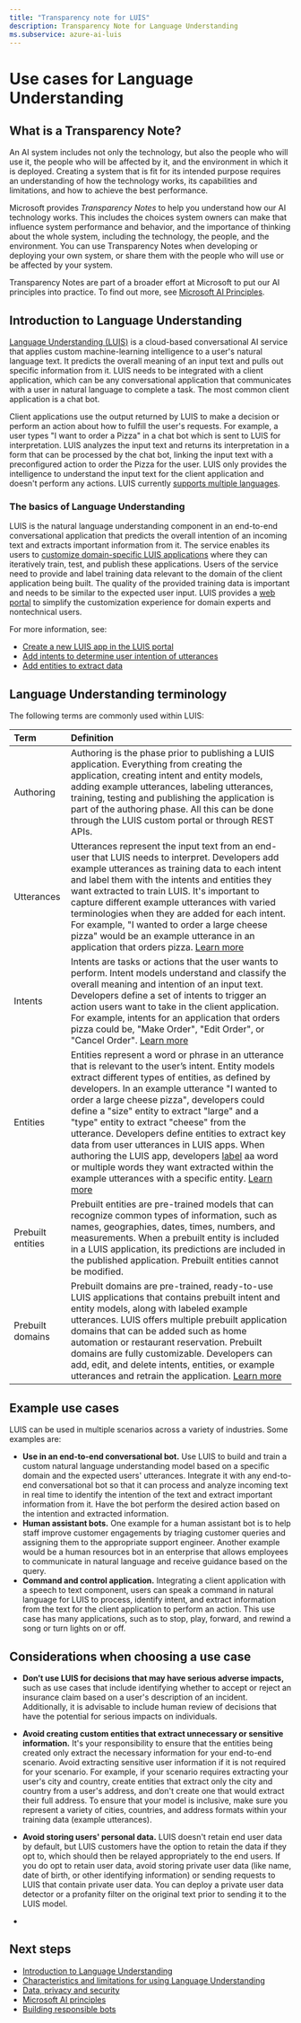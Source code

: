 ```yaml
---
title: "Transparency note for LUIS"
description: Transparency Note for Language Understanding
ms.subservice: azure-ai-luis
---
```


# Use cases for Language Understanding


<NonEnglishTranslation />

## What is a Transparency Note?

An AI system includes not only the technology, but also the people who will use it, the people who will be affected by it, and the environment in which it is deployed. Creating a system that is fit for its intended purpose requires an understanding of how the technology works, its capabilities and limitations, and how to achieve the best performance.

Microsoft provides *Transparency Notes* to help you understand how our AI technology works. This includes the choices system owners can make that influence system performance and behavior, and the importance of thinking about the whole system, including the technology, the people, and the environment. You can use Transparency Notes when developing or deploying your own system, or share them with the people who will use or be affected by your system.

Transparency Notes are part of a broader effort at Microsoft to put our AI principles into practice. To find out more, see [Microsoft AI Principles](https://www.microsoft.com/ai/responsible-ai).

## Introduction to Language Understanding

[Language Understanding (LUIS)](/azure/ai-services/luis/what-is-luis) is a cloud-based conversational AI service that applies custom machine-learning intelligence to a user's natural language text. It predicts the overall meaning of an input text and pulls out specific information from it. LUIS needs to be integrated with a client application, which can be any conversational application that communicates with a user in natural language to complete a task. The most common client application is a chat bot.

Client applications use the output returned by LUIS to make a decision or perform an action about how to fulfill the user's requests. For example, a user types "I want to order a Pizza" in a chat bot which is sent to LUIS for interpretation. LUIS analyzes the input text and returns its interpretation in a form that can be processed by the chat bot, linking the input text with a preconfigured action to order the Pizza for the user. LUIS only provides the intelligence to understand the input text for the client application and doesn't perform any actions. LUIS currently [supports multiple languages](/azure/ai-services/luis/luis-language-support).

### The basics of Language Understanding

LUIS is the natural language understanding component in an end-to-end conversational application that predicts the overall intention of an incoming text and extracts important information from it. The service enables its users to [customize domain-specific LUIS applications](/azure/ai-services/luis/concepts/application-design) where they can iteratively train, test, and publish these applications. Users of the service need to provide and label training data relevant to the domain of the client application being built. The quality of the provided training data is important and needs to be similar to the expected user input. LUIS provides a [web portal](https://www.luis.ai) to simplify the customization experience for domain experts and nontechnical users.

For more information, see:

- [Create a new LUIS app in the LUIS portal](/azure/ai-services/luis/how-to/sign-in)
- [Add intents to determine user intention of utterances](/azure/ai-services/luis/how-to/intents)
- [Add entities to extract data](/azure/ai-services/luis/how-to/entities)

## Language Understanding terminology

The following terms are commonly used within LUIS:

|Term| Definition|
|:-----|:----|
|Authoring | Authoring is the phase prior to publishing a LUIS application. Everything from creating the application, creating intent and entity models, adding example utterances, labeling utterances, training, testing and publishing the application is part of the authoring phase. All this can be done through the LUIS custom portal or through REST APIs. |
|Utterances | Utterances represent the input text from an end-user that LUIS needs to interpret. Developers add example utterances as training data to each intent and label them with the intents and entities they want extracted to train LUIS. It's important to capture different example utterances with varied terminologies when they are added for each intent. For example, "I wanted to order a large cheese pizza" would be an example utterance in an application that orders pizza. [Learn more](/azure/ai-services/luis/concepts/utterances) |
|Intents | Intents are tasks or actions that the user wants to perform. Intent models understand and classify the overall meaning and intention of an input text. Developers define a set of intents to trigger an action users want to take in the client application. For example, intents for an application that orders pizza could be, "Make Order", "Edit Order", or "Cancel Order". [Learn more](/azure/ai-services/luis/concepts/intents) |
|Entities | Entities represent a word or phrase in an utterance that is relevant to the user’s intent. Entity models extract different types of entities, as defined by developers. In an example utterance "I wanted to order a large cheese pizza", developers could define a "size" entity to extract "large" and a "type" entity to extract "cheese" from the utterance. Developers define entities to extract key data from user utterances in LUIS apps. When authoring the LUIS app, developers [label](/azure/ai-services/luis/how-to/label-utterances) aa word or multiple words they want extracted within the example utterances with a specific entity. [Learn more](/azure/ai-services/luis/concepts/entities) |
|Prebuilt entities | Prebuilt entities are pre-trained models that can recognize common types of information, such as names, geographies, dates, times, numbers, and measurements. When a prebuilt entity is included in a LUIS application, its predictions are included in the published application. Prebuilt entities cannot be modified. |
|Prebuilt domains| Prebuilt domains are pre-trained, ready-to-use LUIS applications that contains prebuilt intent and entity models, along with labeled example utterances. LUIS offers multiple prebuilt application domains that can be added such as home automation or restaurant reservation. Prebuilt domains are fully customizable. Developers can add, edit, and delete intents, entities, or example utterances and retrain the application. [Learn more](/azure/ai-services/luis/luis-get-started-create-app) |


## Example use cases

LUIS can be used in multiple scenarios across a variety of industries. Some examples are:

* **Use in an end-to-end conversational bot.** Use LUIS to build and train a custom natural language understanding model based on a specific domain and the expected users' utterances. Integrate it with any end-to-end conversational bot so that it can process and analyze incoming text in real time to identify the intention of the text and extract important information from it. Have the bot perform the desired action based on the intention and extracted information.
* **Human assistant bots.** One example for a human assistant bot is to help staff improve customer engagements by triaging customer queries and assigning them to the appropriate support engineer. Another example would be a human resources bot in an enterprise that allows employees to communicate in natural language and receive guidance based on the query.
* **Command and control application.** Integrating a client application with a speech to text component, users can speak a command in natural language for LUIS to process, identify intent, and extract information from the text for the client application to perform an action. This use case has many applications, such as to stop, play, forward, and rewind a song or turn lights on or off.

## Considerations when choosing a use case

* **Don’t use LUIS for decisions that may have serious adverse impacts,** such as use cases that include identifying whether to accept or reject an insurance claim based on a user's description of an incident. Additionally, it is advisable to include human review of decisions that have the potential for serious impacts on individuals.
* **Avoid creating custom entities that extract unnecessary or sensitive information.** It's your responsibility to ensure that the entities being created only extract the necessary information for your end-to-end scenario. Avoid extracting sensitive user information if it is not required for your scenario. For example, if your scenario requires extracting your user's city and country, create entities that extract only the city and country from a user's address, and don't create one that would extract their full address. To ensure that your model is inclusive, make sure you represent a variety of cities, countries, and address formats within your training data (example utterances).
* **Avoid storing users' personal data.** LUIS doesn't retain end user data by default, but LUIS customers have the option to retain the data if they opt to, which should then be relayed appropriately to the end users. If you do opt to retain user data, avoid storing private user data (like name, date of birth, or other identifying information) or sending requests to LUIS that contain private user data. You can deploy a private user data detector or a profanity filter on the original text prior to sending it to the LUIS model. 

* <RegulatoryConsiderations />

## Next steps

* [Introduction to Language Understanding](/azure/ai-services/luis/what-is-luis)
* [Characteristics and limitations for using Language Understanding](characteristics-and-limitations)
* [Data, privacy and security](data-privacy-security)
* [Microsoft AI principles](https://www.microsoft.com/ai/responsible-ai?rtc=1&activetab=pivot1%3aprimaryr6)
* [Building responsible bots](https://www.microsoft.com/research/uploads/prod/2018/11/Bot_Guidelines_Nov_2018.pdf)

